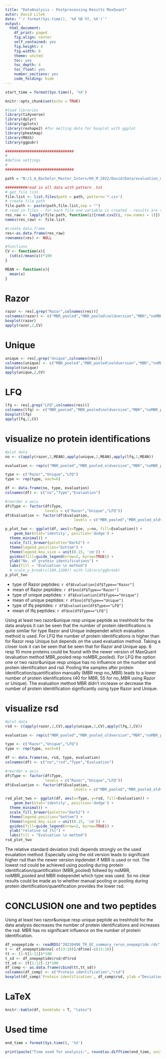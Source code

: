 ```yaml
---
title: "DataAnalysis - Postprocessing Results MaxQuant"
autor: David Lilek
date: "`r format(Sys.time(), '%d %B %Y, %X')`"
output:
  html_document:
    df_print: paged
    fig.align: center
    self_contained: yes
    fig.height: 4
    fig.width: 8
    theme: united
    toc: yes
    toc_depth: 4
    toc_float: yes
    number_sections: yes
    code_folding: hide
---
```


```r
start_time = format(Sys.time(), '%X')
```

```r
knitr::opts_chunk$set(echo = TRUE)
```

```r
#load libraries
library(tidyverse)
library(dplyr)
library(gplots)
library(reshape2) #for melting data for boxplot with ggplot
library(pheatmap)
library(MASS)
library(ggpubr)
```


```r
###############################
#
#define settings
#
###############################

path = "N:/1_A_Bachelor_Master_Intern/00_M_2022/David/Data/evaluation_masterthesis/QC/tmpfiles/qc_twouniquepeptide/"

##########read in all data with pattern .txt
# get file list
file.list <- list.files(path = path, pattern='*.csv')
# create file path
file.path <- paste(path,file.list,sep = "")
# read in files - for each file one variable is created - results are stored in a list
res_raw <- lapply(file.path, function(i){read.csv2(i, row.names = 1)})
names(res_raw) <- file.list
```

```r
#create data.frame
res<-as.data.frame(res_raw)
rownames(res) <- NULL
```

```r
#functions
CV <- function(x){
  (sd(x)/mean(x))*100
}

MEAN <- function(x){
  mean(x)
}
```


# Razor

```r
razor <- res[,grep("Razor",colnames(res))]
colnames(razor) <- c("MBR_pooled","MBR_pooled\noldversion","MBR","noMBR_pooled","noMBR_pooled\noldversion","noMBR")
boxplot(razor)
apply(razor,2,CV)
```

# Unique

```r
unique <- res[,grep("Unique",colnames(res))]
colnames(unique) <- c("MBR_pooled","MBR_pooled\noldversion","MBR","noMBR_pooled","noMBR_pooled\noldversion","noMBR")
boxplot(unique)
apply(unique,2,CV)
```
# LFQ

```r
lfq <- res[,grep("LFQ",colnames(res))]
colnames(lfq) <- c("MBR_pooled","MBR_pooled\noldversion","MBR","noMBR_pooled","noMBR_pooled\noldversion","noMBR")
boxplot(lfq)
apply(lfq,2,CV)
```

# visualize no protein identifications

```r
#plot data
no <- c(apply(razor,2,MEAN),apply(unique,2,MEAN),apply(lfq,2,MEAN))

evaluation <- rep(c("MBR_pooled","MBR_pooled_oldversion","MBR","noMBR_pooled","noMBR_pooled_oldversion","noMBR"),3)

type <- c("Razor","Unique","LFQ")
type <- rep(type, each=6)

df <- data.frame(no, type, evaluation)
colnames(df) <- c("no","Type","Evaluation")

#reorder x axis
df$Type <- factor(df$Type,
                  levels = c("Razor","Unique","LFQ"))
df$Evaluation <- factor(df$Evaluation,
                               levels = c("MBR_pooled","MBR_pooled_oldversion","MBR","noMBR_pooled","noMBR_pooled_oldversion","noMBR"))

p_plot_two <- ggplot(df, aes(x=Type, y=no, fill=Evaluation)) +
    geom_bar(stat='identity', position='dodge') +
  theme_minimal() +
  scale_fill_brewer(palette="Dark2") +
  theme(legend.position="bottom") +
  theme(legend.key.size = unit(0.15, 'cm')) +
  guides(fill=guide_legend(nrow=2, byrow=TRUE)) +
  ylab("No. of protein identifications") +
  labs(fill = "Evaluation \n method") 
  # scale_y_break(c(100,1200)) with library(ggbreak)
p_plot_two
```


* type of Razor peptides: `r df$Evaluation[df$Type=="Razor"]`
* mean of Razor peptides: `r df$no[df$Type=="Razor"]`
* type of unique peptides: `r df$Evaluation[df$Type=="Unique"]`
* mean of unique peptides: `r df$no[df$Type=="Unique"]`
* type of lfq peptides: `r df$Evaluation[df$Type=="LFQ"]`
* mean of lfq peptides: `r df$no[df$Type=="LFQ"]`

Using at least two razor&unique resp unique peptide as treshhold for the data analysis it can be seen that the number of protein identifications is quite similar for type Razor and Unique independet which evaluation method is used. For LFQ the number of protein identifications is higher than for Razor resp Unique but depends on the used evaluation method. 
Taking a closer look it can be seen that be seen that for Razor and Unique app. 6 resp 10 more proteins could be found with the newer version of MaxQuant (evaluation method MBR_pooled resp noMBR_pooled). For LFQ the option one or two razor&unique resp unique has no influence on the number and protein identification and rsd.
Pooling the samples after protein identification/quantification manually (MBR resp no_MBR) leads to a lower number of protein identifications (40 for MBR, 55 for no_MBR using Razor or Unique). The evaluation method MBR didn't increase or decrease the number of protein idenitification significantly using type Razor and Unique. 


# visualize rsd

```r
#plot data
rsd <- c(apply(razor,2,CV),apply(unique,2,CV),apply(lfq,2,CV))

evaluation <- rep(c("MBR_pooled","MBR_pooled_oldversion","MBR","noMBR_pooled","noMBR_pooled_oldversion","noMBR"),3)

type <- c("Razor","Unique","LFQ")
type <- rep(type, each=6)

df <- data.frame(no, rsd, type, evaluation)
colnames(df) <- c("no","rsd","Type","Evaluation")

#reorder x axis
df$Type <- factor(df$Type,
                  levels = c("Razor","Unique","LFQ"))
df$Evaluation <- factor(df$Evaluation,
                               levels = c("MBR_pooled","MBR_pooled_oldversion","MBR","noMBR_pooled","noMBR_pooled_oldversion","noMBR"))

rsd_plot_two <- ggplot(df, aes(x=Type, y=rsd, fill=Evaluation)) +
    geom_bar(stat='identity', position='dodge') +
  theme_minimal() +
  scale_fill_brewer(palette="Dark2") +
  theme(legend.position="bottom") +
  theme(legend.key.size = unit(0.15, 'cm')) +
  guides(fill=guide_legend(nrow=2, byrow=TRUE)) +
  ylab("relative sd [%]") +
  labs(fill = "Evaluation \n method")
rsd_plot_two
```

The relative standard deviation (rsd) depends strongly on the used evualation method. Especially using the old version leads to significant higher rsd than the newer version inpdendet if MBR is used or not. The lowest rsd could be achieved using pooling during protein identification/quantification (MBR_pooled) follwed by noMBR, noMBR_pooled and MBR independet which type was used. So no clear results could be made as to whether manual pooling or pooling during protein identification/quantification provides the lower rsd.

# CONCLUSION one and two peptides

Using at least two razor&unique resp unique peptide as treshhold for the data analysis decreases the number of protein identifications and increases the rsd. MBR has no significant influence on the number of protein identification.

```r
df_onepeptide <- readRDS("20220406_TR_QC_summary_rerun_onepeptide.rds")
t <- df_onepeptide$no[-c(13:18)]/df$no[-c(13:18)]
tt <- (1-t[1:12])*100
t_sd <- df_onepeptide$rsd/df$rsd
tt_sd <- (t[1:12]-1)*100
df_comp <- as.data.frame(cbind(tt,tt_sd))
colnames(df_comp) <- c("Protein identification","rsd")
boxplot(df_comp$`Protein identification`, df_comp$rsd, ylab ="Deviation one peptide vs two peptides [%]", names = colnames(df_comp))
```
# LaTeX

```r
knitr::kable(df, booktabs = T, "latex")
```



# Used time

```r
end_time = format(Sys.time(), '%X')
```



```r
print(paste("Time used for analysis:", round(as.difftime(end_time, units = "mins")-as.difftime(start_time, units = "mins"),digits=2),"minutes"))
```
